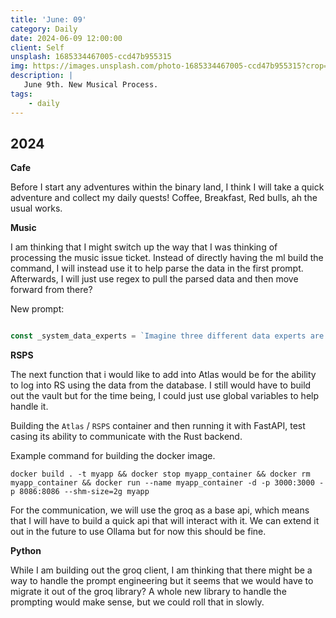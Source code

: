 ```yaml
---
title: 'June: 09'
category: Daily
date: 2024-06-09 12:00:00
client: Self
unsplash: 1685334467005-ccd47b955315
img: https://images.unsplash.com/photo-1685334467005-ccd47b955315?crop=entropy&cs=srgb&fm=jpg&ixid=MnwzNjM5Nzd8MHwxfHJhbmRvbXx8fHx8fHx8fDE2ODE3NDg2ODY&ixlib=rb-4.0.3&q=85
description: |
   June 9th. New Musical Process.
tags:
    - daily
---
```


## 2024

**Cafe**

Before I start any adventures within the binary land, I think I will take a quick adventure and collect my daily quests!
Coffee, Breakfast, Red bulls, ah the usual works.

**Music**

I am thinking that I might switch up the way that I was thinking of processing the music issue ticket.
Instead of directly having the ml build the command, I will instead use it to help parse the data in the first prompt.
Afterwards, I will just use regex to pull the parsed data and then move forward from there?

New prompt:

```js

const _system_data_experts = `Imagine three different data experts are answering this task. All experts will write down their steps of their thinking, then share it with the group. Then all the experts will go on to the next step, etc. If any expert realizes they're wrong at any point, then they leave.`;


```


**RSPS**

The next function that i would like to add into Atlas would be for the ability to log into RS using the data from the database.
I still would have to build out the vault but for the time being, I could just use global variables to help handle it.

Building the `Atlas` / `RSPS` container and then running it with FastAPI, test casing its ability to communicate with the Rust backend.

Example command for building the docker image.

```shell
docker build . -t myapp && docker stop myapp_container && docker rm myapp_container && docker run --name myapp_container -d -p 3000:3000 -p 8086:8086 --shm-size=2g myapp
```

For the communication, we will use the groq as a base api, which means that I will have to build a quick api that will interact with it.
We can extend it out in the future to use Ollama but for now this should be fine.

**Python**

While I am building out the groq client, I am thinking that there might be a way to handle the prompt engineering but it seems that we would have to migrate it out of the groq library?
A whole new library to handle the prompting would make sense, but we could roll that in slowly.
